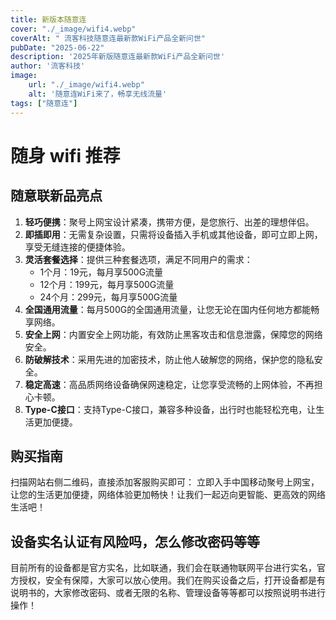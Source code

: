 ```yaml
---
title: 新版本随意连
cover: "./_image/wifi4.webp"
coverAlt: " 流客科技随意连最新款WiFi产品全新问世"
pubDate: "2025-06-22"
description: '2025年新版随意连最新款WiFi产品全新问世'
author: '流客科技'
image:
    url: "./_image/wifi4.webp"
    alt: '随意连WiFi来了，畅享无线流量'
tags: ["随意连"]
---
```



# 随身 wifi 推荐

## 

## 随意联新品亮点

1. **轻巧便携**：聚号上网宝设计紧凑，携带方便，是您旅行、出差的理想伴侣。
2. **即插即用**：无需复杂设置，只需将设备插入手机或其他设备，即可立即上网，享受无缝连接的便捷体验。
3. **灵活套餐选择**：提供三种套餐选项，满足不同用户的需求：
   - 1个月：19元，每月享500G流量
   - 12个月：199元，每月享500G流量
   - 24个月：299元，每月享500G流量
4. **全国通用流量**：每月500G的全国通用流量，让您无论在国内任何地方都能畅享网络。
5. **安全上网**：内置安全上网功能，有效防止黑客攻击和信息泄露，保障您的网络安全。
6. **防破解技术**：采用先进的加密技术，防止他人破解您的网络，保护您的隐私安全。
7. **稳定高速**：高品质网络设备确保网速稳定，让您享受流畅的上网体验，不再担心卡顿。
8. **Type-C接口**：支持Type-C接口，兼容多种设备，出行时也能轻松充电，让生活更加便捷。

## 购买指南

扫描网站右侧二维码，直接添加客服购买即可：
立即入手中国移动聚号上网宝，让您的生活更加便捷，网络体验更加畅快！让我们一起迈向更智能、更高效的网络生活吧！

## 设备实名认证有风险吗，怎么修改密码等等

目前所有的设备都是官方实名，比如联通，我们会在联通物联网平台进行实名，官方授权，安全有保障，大家可以放心使用。我们在购买设备之后，打开设备都是有说明书的，大家修改密码、或者无限的名称、管理设备等等都可以按照说明书进行操作！
